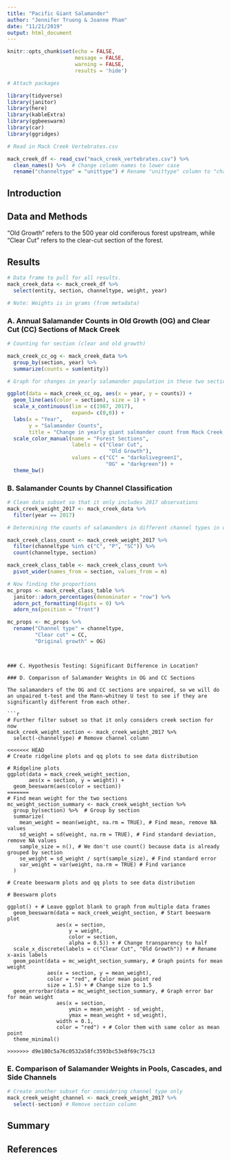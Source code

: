 ```yaml
---
title: "Pacific Giant Salamander"
author: "Jennifer Truong & Joanne Pham"
date: "11/21/2019"
output: html_document
---
```


```r
knitr::opts_chunk$set(echo = FALSE,
                      message = FALSE,
                      warning = FALSE,
                      results = 'hide')
```

```r
# Attach packages

library(tidyverse)
library(janitor)
library(here)
library(kableExtra)
library(ggbeeswarm)
library(car)
library(ggridges)

# Read in Mack Creek Vertebrates.csv

mack_creek_df <- read_csv("mack_creek_vertebrates.csv") %>% 
  clean_names() %>%  # Change column names to lower case
  rename("channeltype" = "unittype") # Rename "unittype" column to "channeltype" for more clarity
```

## Introduction

## Data and Methods

"Old Growth" refers to the 500 year old coniferous forest upstream, while "Clear Cut" refers to the clear-cut section of the forest.

## Results

```r
# Data frame to pull for all results. 
mack_creek_data <- mack_creek_df %>% 
  select(entity, section, channeltype, weight, year)

# Note: Weights is in grams (from metadata)
```

### A. Annual Salamander Counts in Old Growth (OG) and Clear Cut (CC) Sections of Mack Creek

```r
# Counting for section (clear and old growth)

mack_creek_cc_og <- mack_creek_data %>% 
  group_by(section, year) %>% 
  summarize(counts = sum(entity)) 

```

```r
# Graph for changes in yearly salamander population in these two sections over time 

ggplot(data = mack_creek_cc_og, aes(x = year, y = counts)) +
  geom_line(aes(color = section), size = 1) +
  scale_x_continuous(lim = c(1987, 2017),
                     expand= c(0,0)) +
  labs(x = "Year", 
       y = "Salamander Counts",
       title = "Change in yearly giant salmander count from Mack Creek, 1987-2017") + 
  scale_color_manual(name = "Forest Sections",
                     labels = c("Clear Cut",
                                 "Old Growth"),
                     values = c("CC" = "darkolivegreen1",
                                "OG" = "darkgreen")) +
  theme_bw()

```


### B. Salamander Counts by Channel Classification

```r
# Clean data subset so that it only includes 2017 observations
mack_creek_weight_2017 <- mack_creek_data %>% 
  filter(year == 2017)

# Determining the counts of salamanders in different channel types in different forest sections for 2017

mack_creek_class_count <- mack_creek_weight_2017 %>% 
  filter(channeltype %in% c("C", "P", "SC")) %>% 
  count(channeltype, section)

mack_creek_class_table <- mack_creek_class_count %>% 
  pivot_wider(names_from = section, values_from = n)

```

```r
# Now finding the proportions
mc_props <- mack_creek_class_table %>% 
  janitor::adorn_percentages(denominator = "row") %>% 
  adorn_pct_formatting(digits = 0) %>% 
  adorn_ns(position = "front")

mc_props <- mc_props %>% 
  rename("Channel type" = channeltype,
         "Clear cut" = CC,
         "Original growth" = OG)
```




```


### C. Hypothesis Testing: Significant Difference in Location?

### D. Comparison of Salamander Weights in OG and CC Sections

The salamanders of the OG and CC sections are unpaired, so we will do an unpaired t-test and the Mann-whitney U test to see if they are significantly different from each other.

```r
# Further filter subset so that it only considers creek section for now
mack_creek_weight_section <- mack_creek_weight_2017 %>% 
  select(-channeltype) # Remove channel column

<<<<<<< HEAD
# Create ridgeline plots and qq plots to see data distribution

# Ridgeline plots
ggplot(data = mack_creek_weight_section,
       aes(x = section, y = weight)) +
  geom_beeswarm(aes(color = section))
=======
# Find mean weight for the two sections
mc_weight_section_summary <- mack_creek_weight_section %>% 
  group_by(section) %>%  # Group by section
  summarize(
    mean_weight = mean(weight, na.rm = TRUE), # Find mean, remove NA values
    sd_weight = sd(weight, na.rm = TRUE), # Find standard deviation, remove NA values
    sample_size = n(), # We don't use count() because data is already grouped by section
    se_weight = sd_weight / sqrt(sample_size), # Find standard error
    var_weight = var(weight, na.rm = TRUE) # Find variance
  ) 

# Create beeswarm plots and qq plots to see data distribution

# Beeswarm plots

ggplot() + # Leave ggplot blank to graph from multiple data frames
  geom_beeswarm(data = mack_creek_weight_section, # Start beeswarm plot
                aes(x = section, 
                    y = weight,
                    color = section,
                    alpha = 0.5)) + # Change transparency to half
  scale_x_discrete(labels = c("Clear Cut", "Old Growth")) + # Rename x-axis labels
  geom_point(data = mc_weight_section_summary, # Graph points for mean weight
             aes(x = section, y = mean_weight),
             color = "red", # Color mean point red
             size = 1.5) + # Change size to 1.5
  geom_errorbar(data = mc_weight_section_summary, # Graph error bar for mean weight
                aes(x = section,
                    ymin = mean_weight - sd_weight,
                    ymax = mean_weight + sd_weight),
                width = 0.1,
                color = "red") + # Color them with same color as mean point
  theme_minimal()
  
>>>>>>> d9e180c5a76c0532a58fc3593bc53e8f69c75c13
```


### E. Comparison of Salamander Weights in Pools, Cascades, and Side Channels

```r
# Create another subset for considering channel type only
mack_creek_weight_channel <- mack_creek_weight_2017 %>% 
  select(-section) # Remove section column
```


## Summary

## References